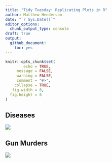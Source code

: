 ```yaml
---
title: "Tidy Tuesday: Replicating Plots in R"
author: Matthew Henderson
date: "`r Sys.Date()`"
editor_options: 
  chunk_output_type: console
draft: true
output:
  github_document:
    toc: yes
---
```


```r
knitr::opts_chunk$set(
        echo = TRUE,
     message = FALSE,
     warning = FALSE,
     comment = "#>",
    collapse = TRUE,
   fig.width = 8,
  fig.height = 8
)
```

## Diseases

![](plots/diseases.png)

## Gun Murders

![](plots/gun-murders.png)

